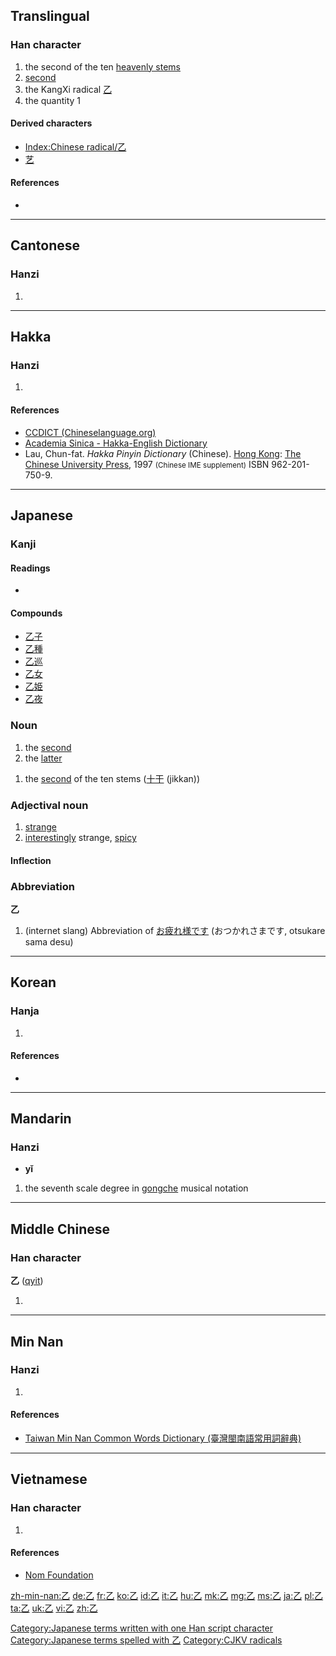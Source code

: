 {{also|之}}
==Translingual==

{{stroke order|type=animate}}

===Han character===
{{Han char|rn=5|rad=乙|as=00|sn=1|four=1771<sub>0</sub>|canj=弓山 (NU)}}

# the second of the ten [[w:Heavenly Stems|heavenly stems]]
# [[second]]
# the KangXi radical [[Index:Chinese radical/乙|乙]]
# the quantity 1

====Derived characters====
* [[Index:Chinese radical/乙]]
* [[艺]]

====References====
* {{Han ref|kx=0083.150|dkj=00161|dj=0167.070|hdz=10047.040|uh=4E59|ud=20057|bh=A441|bd=42049}}

----

==Cantonese==

===Hanzi===
{{yue-hanzi|jyut=|y=yut6, wat1}}

# {{defn|lang=yue|sort=乙00}}

----

==Hakka==

===Hanzi===
{{hak-hanzi|poj=yet|gd=jat<sup>7</sup> [Meixian], zit<sup>7</sup>, zet<sup>7</sup> [Hailu]|hpy=yad5}}

# {{defn|lang=hak|sort=乙00}}

====References====
*[http://www.chineselanguage.org/dictionaries/?mode=view&module=chardict&query=%E4%B9%99 CCDICT (Chineselanguage.org)]
*[http://minhakka.ling.sinica.edu.tw/bkg/hakyin/search.php?DETAIL=1&LIMIT=id=56550&dbname=su_tian_1&graph=2 Academia Sinica - Hakka-English Dictionary]
*Lau, Chun-fat. ''Hakka Pinyin Dictionary'' (Chinese). [[Hong Kong]]: [[w:Chinese University of Hong Kong|The Chinese University Press]], 1997 <small>(Chinese IME supplement)</small> ISBN 962-201-750-9.

----

==Japanese==

===Kanji===
{{ja-kanji|grade=c|rs=乙00}}

====Readings====
* {{ja-readings|on=[[おつ]] (otsu)|kun=[[きのと]] (kinoto), [[おと]] (oto)}}

====Compounds====
* [[乙子]]
* [[乙種]]
* [[乙巡]]
* [[乙女]]
* [[乙姫]]
* [[乙夜]]

===Noun===
{{ja-noun|k|hira=おつ|rom=otsu}}
# the [[second]]
# the [[latter]]

{{ja-noun|k|hira=きのと|rom=kinoto}}

# the [[second]] of the ten stems ([[十干]] (jikkan))

===Adjectival noun===
{{ja-adj|decl=na|k|hira=おつ|rom=otsu}}

# [[strange]]
# [[interestingly]] strange, [[spicy]]

====Inflection====
{{ja-na|乙|おつ|otsu}}

===Abbreviation===
'''乙'''
# (internet slang) Abbreviation of [[お疲れ様です]] (おつかれさまです, otsukare sama desu)

[[Category:Japanese terms written with one Han script character]]
[[Category:Japanese terms spelled with 乙]]

----

==Korean==

===Hanja===
{{ko-hanja|hangeul=을|rv=eul|mr=ŭl|eumhun=새|ehrv=sae|ehmr=sae|ehy=}}

# {{defn|lang=ko|sort=乙00}}

====References====
* {{Hanja ref|nav=10977}}

[[Category:CJKV radicals]]

----

==Mandarin==

===Hanzi===
{{cmn-hanzi|pin=[[niè]] ([[nie4]]), [[yǐ]] ([[yi3]])|wg=nieh<sup>4</sup>, i<sup>3</sup>}}
*'''yǐ'''
# {{defn|lang=cmn|sort=乙00}} the seventh scale degree in [[gongche]] musical notation

----

==Middle Chinese==

===Han character===
'''乙''' ([[qyit]])

# {{defn|lang=zhx-mid|sort=乙00}}

----

==Min Nan==

===Hanzi===
{{nan-hanzi|poj=it}}

# {{defn|lang=nan|sort=乙00}}

====References====
*[http://twblg.dict.edu.tw/holodict_new/result_detail.jsp?n_no=45&curpage=1&sample=%E4%B9%99&radiobutton=1&querytarget=1&limit=20&pagenum=1&rowcount=1 Taiwan Min Nan Common Words Dictionary (臺灣閩南語常用詞辭典)]

----

==Vietnamese==

===Han character===
{{vi-hantu|[[ất]], [[át]], [[ắc]], [[ắt]], [[hắt]], [[ặc]], [[lớt]]|rs=乙00}}

# {{defn|lang=vi|sort=乙00}}

====References====
*[http://nomfoundation.org/common/nom_details.php?codepoint=4e59 Nom Foundation]

[[zh-min-nan:乙]]
[[de:乙]]
[[fr:乙]]
[[ko:乙]]
[[id:乙]]
[[it:乙]]
[[hu:乙]]
[[mk:乙]]
[[mg:乙]]
[[ms:乙]]
[[ja:乙]]
[[pl:乙]]
[[ta:乙]]
[[uk:乙]]
[[vi:乙]]
[[zh:乙]]